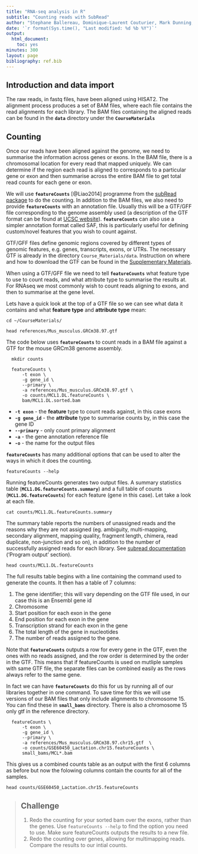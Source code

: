 ```yaml
---
title: "RNA-seq analysis in R"
subtitle: "Counting reads with SubRead"
author: "Stephane Ballereau, Dominique-Laurent Couturier, Mark Dunning, Abbi Edwards, Ashley Sawle"
date: '`r format(Sys.time(), "Last modified: %d %b %Y")`'
output:
  html_document:
    toc: yes
minutes: 300
layout: page
bibliography: ref.bib
---
```



## Introduction and data import

The raw reads, in fastq files, have been aligned using HISAT2. The alignment
process produces a set of BAM files, where each file contains the read
alignments for each library. The BAM files containing the aligned reads can be
found in the **`data`** directory under the **`CourseMaterials`** 

## Counting

Once our reads have been aligned against the genome, we need to summarise the
information across genes or exons. In the BAM file, there is a chromosomal
location for every read that mapped uniquely. We can determine if the region
each read is aligned to corresponds to a particular gene or exon and then
summarise across the entire BAM file to get total read counts for each gene or
exon. 

We will use **`featureCounts`** [@Liao2014] programme from the [subRead
package](http://subread.sourceforge.net/) to do the counting. In addition to
the BAM files, we also need to provide **`featureCounts`** with an annotation
file. Usually this will be a GTF/GFF file corresponding to the genome assembly
used (a description of the GTF  format  can  be  found  at  [UCSC
website](http://genome.ucsc.edu/FAQ/FAQformat.html#format4)).
**`featureCounts`** can also use a simpler annotation format called SAF, this
is particularly useful for defining custom/novel features that you wish to
count against.

GTF/GFF files define genomic regions covered by different types of genomic
features, e.g. genes, transcripts, exons, or UTRs. The necessary GTF is already
in the directory `Course_Materials/data`. Instruction on where and how to
download the GTF can be found in the [Supplementary
Materials](../Supplementary_Materials/S1_Getting_raw_reads_from_SRA.html).

When using a GTF/GFF file we need to tell **`featureCounts`** what feature type
to use to count reads, and what attribute type to summarise the results at. For
RNAseq we most commonly wish to count reads aligning to exons, and then to
summarise at the gene level. 

Lets have a quick look at the top of a GTF file so we can see what data it
contains and what **feature type** and **attribute type** mean:

```
cd ~/CourseMaterials/
  
head references/Mus_musculus.GRCm38.97.gtf
```

The code below uses **`featureCounts`** to count reads in a BAM file against a
GTF for the mouse GRCm38 genome assembly.

```
  mkdir counts

  featureCounts \
      -t exon \
      -g gene_id \
      --primary \
      -a references/Mus_musculus.GRCm38.97.gtf \
      -o counts/MCL1.DL.featureCounts \
      bam/MCL1.DL.sorted.bam
```
* **`-t exon`** - the **feature** type to count reads against, in this case
  exons
* **`-g gene_id`** - the **attribute** type to summarise counts by, in this
  case the gene ID
* **`--primary`** - only count primary alignment
* **`-a`** - the gene annotation reference file
* **`-o`** - the name for the output files

**`featureCounts`** has many additional options that can be used to alter the
ways in which it does the counting.

```
featureCounts --help
```

Running featureCounts generates two output files. A summary statistics table
(**`MCL1.DG.featureCounts.summary`**) and a full table of counts
(**`MCL1.DG.featureCounts`**) for each feature (gene in this case). Let take a
look at each file.

```
cat counts/MCL1.DL.featureCounts.summary
```

The summary table reports the numbers of unassigned reads and the reasons why
they are not assigned (eg. ambiguity, multi-mapping, secondary alignment,
mapping quality, fragment length, chimera, read duplicate, non-junction and so
on), in addition to the number of successfully assigned reads for each library.
See [subread
documentation](http://bioinf.wehi.edu.au/subread-package/SubreadUsersGuide.pdf)
('Program output' section).

```
head counts/MCL1.DL.featureCounts
```

The full results table begins with a line containing the command used to
generate the counts. It then has a table of 7 columns:  

1. The gene identifier; this will vary depending on the GTF file used, in our case
this is an Ensembl gene id  
2. Chromosome  
3. Start position for each exon in the gene  
4. End position for each exon in the gene  
5. Transcription strand for each exon in the gene  
6. The total length of the gene in nucleotides 
7. The number of reads assigned to the gene.   
   
Note that **`featureCounts`** outputs a row for every gene in the GTF, even the
ones with no reads assigned, and the row order is determined by the order in
the GTF.  This means that if featureCounts is used on mutliple samples with
same GTF file, the separate files can be combined easily as the rows always
refer to the same gene.

In fact we can have **`featureCounts`** do this for us by running all of our
libraries together in one command. To save time for this we will use versions
of our BAM files that only include alignments to chromosome 15. You can find
these in **`small_bams`** directory. There is also a chromosome 15 only gtf 
in the reference directory.

```
  featureCounts \
      -t exon \
      -g gene_id \
      --primary \
      -a references/Mus_musculus.GRCm38.97.chr15.gtf  \
      -o counts/GSE60450_Lactation.chr15.featureCounts \
      small_bams/MCL*.bam
```

This gives us a combined counts table as an output with the first 6 columns as
before but now the folowing columns contain the counts for all of the samples.

```
head counts/GSE60450_Lactation.chr15.featureCounts
```

> ## Challenge {.challenge}
>
> 1. Redo the counting for your sorted bam over the exons, rather than the
>    genes. Use `featureCounts --help` to find the option you need to use. Make
>    sure featureCounts outputs the results to a new file.
> 2. Redo the counting over genes, allowing for multimapping reads. Compare the
>    results to our intial counts.
>
